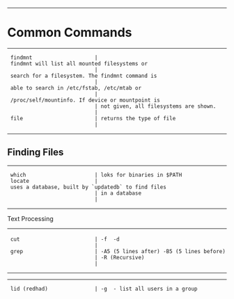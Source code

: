--------------------------------------------------------------------------------
= Common Commands =
--------------------------------------------------------------------------------
  findmnt                    | findmnt will list all mounted filesystems or
                             | search for a filesystem. The findmnt command is
                             | able to search in /etc/fstab, /etc/mtab or
                             | /proc/self/mountinfo. If device or mountpoint is
                             | not given, all filesystems are shown.
                             |
  file                       | returns the type of file
                             |
--------------------------------------------------------------------------------
== Finding Files ==
--------------------------------------------------------------------------------
  which                      | loks for binaries in $PATH
  locate                     | uses a database, built by `updatedb` to find files
                             | in a database
                             |
--------------------------------------------------------------------------------
Text Processing
--------------------------------------------------------------------------------
  cut                        | -f <field number> -d <delimiter>
                             |
  grep                       | -A5 (5 lines after) -B5 (5 lines before)
                             | -R (Recursive)
                             |
--------------------------------------------------------------------------------

--------------------------------------------------------------------------------
  lid (redhad)               | -g <group name> - list all users in a group
                             [[|]]

